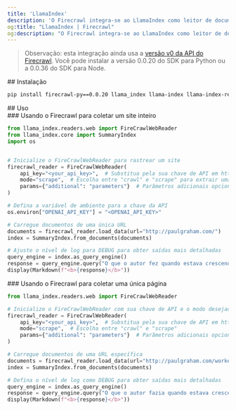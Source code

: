 ```yaml
---
title: 'LlamaIndex'
description: 'O Firecrawl integra-se ao LlamaIndex como leitor de documentos.'
og:title: "LlamaIndex | Firecrawl"
og:description: "O Firecrawl integra-se ao LlamaIndex como leitor de documentos."
---
```


> Observação: esta integração ainda usa a [versão v0 da API do Firecrawl](/pt-BR/v0/introduction). Você pode instalar a versão 0.0.20 do SDK para Python ou a 0.0.36 do SDK para Node.

<div id="installation">
  ## Instalação
</div>

```bash
pip install firecrawl-py==0.0.20 llama_index llama-index llama-index-readers-web

```

<div id="usage">
  ## Uso
</div>

<div id="using-firecrawl-to-gather-an-entire-website">
  ### Usando o Firecrawl para coletar um site inteiro
</div>

```python
from llama_index.readers.web import FireCrawlWebReader
from llama_index.core import SummaryIndex
import os


# Inicialize o FireCrawlWebReader para rastrear um site
firecrawl_reader = FireCrawlWebReader(
    api_key="<your_api_key>",  # Substitua pela sua chave de API em https://www.firecrawl.dev/
    mode="scrape",  # Escolha entre "crawl" e "scrape" para extrair uma única página
    params={"additional": "parameters"}  # Parâmetros adicionais opcionais
)

# Defina a variável de ambiente para a chave da API
os.environ["OPENAI_API_KEY"] = "<OPENAI_API_KEY>"

# Carregue documentos de uma única URL
documents = firecrawl_reader.load_data(url="http://paulgraham.com/")
index = SummaryIndex.from_documents(documents)

# Ajuste o nível de log para DEBUG para obter saídas mais detalhadas
query_engine = index.as_query_engine()
response = query_engine.query("O que o autor fez quando estava crescendo?")
display(Markdown(f"<b>{response}</b>"))
```

<div id="using-firecrawl-to-gather-a-single-page">
  ### Usando o Firecrawl para coletar uma única página
</div>

```python
from llama_index.readers.web import FireCrawlWebReader

# Inicialize o FireCrawlWebReader com sua chave de API e o modo desejado
firecrawl_reader = FireCrawlWebReader(
    api_key="<your_api_key>",  # Substitua pela sua chave de API em https://www.firecrawl.dev/
    mode="scrape",  # Escolha entre "crawl" e "scrape"
    params={"additional": "parameters"}  # Parâmetros adicionais opcionais
)

# Carregue documentos de uma URL específica
documents = firecrawl_reader.load_data(url="http://paulgraham.com/worked.html")
index = SummaryIndex.from_documents(documents)

# Defina o nível de log como DEBUG para obter saídas mais detalhadas
query_engine = index.as_query_engine()
response = query_engine.query("O que o autor fazia quando estava crescendo?")
display(Markdown(f"<b>{response}</b>"))
```
